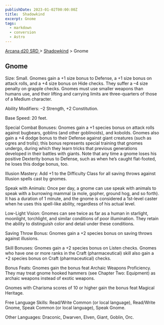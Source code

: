 ```yaml
---
publishDate: 2023-01-02T00:00:00Z
title:  Shadowkind
excerpt: Gnome
tags:
  - markdown
  - conversion
  - Astro
---
```


[ Arcana d20 SRD ](/#arcanaD20) > [ Shadowkind](arcana-d20-srd-shadowkind-index) > Gnome

##  Gnome

Size: Small. Gnomes gain a +1 size bonus to Defense, a +1 size bonus on attack
rolls, and a +4 size bonus on Hide checks. They suffer a –4 size penalty on
grapple checks. Gnomes must use smaller weapons than humans use, and their
lifting and carrying limits are three-quarters of those of a Medium character.

Ability Modifiers: –2 Strength, +2 Constitution.

Base Speed: 20 feet.

Special Combat Bonuses: Gnomes gain a +1 species bonus on attack rolls against
bugbears, goblins (and other goblinoids), and kobolds. Gnomes also gain a +4
dodge bonus to their Defense against giant creatures (such as ogres and
trolls); this bonus represents special training that gnomes undergo, during
which they learn tricks that previous generations developed in their battles
with giants. Note that any time a gnome loses his positive Dexterity bonus to
Defense, such as when he’s caught flat-footed, he loses this dodge bonus, too.

Illusion Mastery: Add +1 to the Difficulty Class for all saving throws against
Illusion spells cast by gnomes.

Speak with Animals: Once per day, a gnome can use speak with animals to speak
with a burrowing mammal (a mole, gopher, ground hog, and so forth). It has a
duration of 1 minute, and the gnome is considered a 1st-level caster when he
uses this spell-like ability, regardless of his actual level.

Low-Light Vision: Gnomes can see twice as far as a human in starlight,
moonlight, torchlight, and similar conditions of poor illumination. They
retain the ability to distinguish color and detail under these conditions.

Saving Throw Bonus: Gnomes gain a +2 species bonus on saving throws against
illusions.

Skill Bonuses: Gnomes gain a +2 species bonus on Listen checks. Gnomes who
have one or more ranks in the Craft (pharmaceutical) skill also gain a +2
species bonus on Craft (pharmaceutical) checks.

Bonus Feats: Gnomes gain the bonus feat Archaic Weapons Proficiency. They may
treat gnome hooked hammers (see Chapter Two: Equipment) as archaic weapons
instead of exotic weapons.

Gnomes with Charisma scores of 10 or higher gain the bonus feat Magical
Heritage.

Free Language Skills: Read/Write Common (or local language), Read/Write Gnome,
Speak Common (or local language), Speak Gnome.

Other Languages: Draconic, Dwarven, Elven, Giant, Goblin, Orc.

